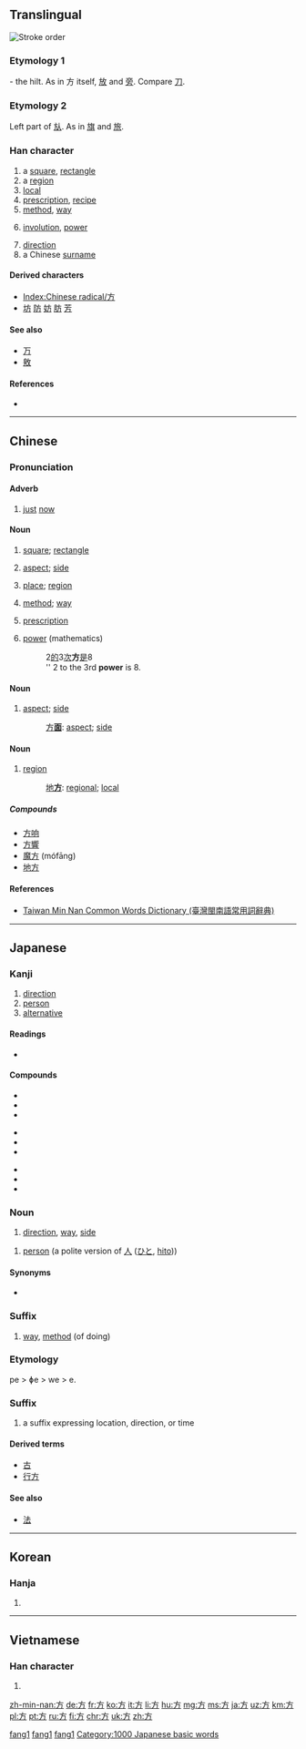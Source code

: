 {{also|万}}
==Translingual==
[[File:方-orderPRC.gif|thumb|Stroke order]]
{{stroke order|type=tbw|strokes=4}}
{{stroke order|type=tanimate}}

===Etymology 1===
{{liushu|i}} - the hilt. As in 方 itself, [[放]] and [[旁]]. Compare [[刀]].

===Etymology 2===
Left part of [[㫃]]. As in [[旗]] and [[旅]].

===Han character===
{{Han char|rn=70|rad=方|as=00|sn=4|four=0022<sub>7</sub>|canj=卜竹尸 (YHS)}}

# a [[square]], [[rectangle]]
# a [[region]]
# [[local]]
# [[prescription]], [[recipe]]
# [[method]], [[way]]
# {{context|math|lang=zh}} [[involution]], [[power]]
# [[direction]]
# a Chinese [[surname]]

====Derived characters====
* [[Index:Chinese radical/方]]
* [[坊]] [[防]] [[妨]] [[肪]] [[芳]]

====See also====
* [[万]] <!-- Graphically similar -->
* [[敫]]

====References====
* {{Han ref|kx=0481.030|dkj=13620|dj=0842.050|hdz=32172.010|uh=65B9|ud=26041|bh=A4E8|bd=42216}}

----

==Chinese==
{{zh-forms}}

===Pronunciation===
{{zh-pron
|m=fāng,fēng,páng,wǎng
|c=fong1
|h=pfs=fong
|mn=hng/png/hong
|mn_note=hng, png - vernacular, hong - literary
|w=
|mc=y
|oc=y
|ma=|ma2=
|cat=n,a
}}

====Adverb====
{{zh-adv|ts|pin=fāng|pint=fang1}}

# {{context|literary|lang=zh}} [[just]] [[now]]

====Noun====
{{zh-noun|ts|pin=fāng|pint=fang1}}

# {{context|Elementary Mandarin|lang=zh}} [[square]]; [[rectangle]]
# {{context|Intermediate Mandarin|lang=zh}} [[aspect]]; [[side]]
# {{context|Intermediate Mandarin|lang=zh}} [[place]]; [[region]]
# {{context|Intermediate Mandarin|lang=zh}} [[method]]; [[way]]
# {{context|Intermediate Mandarin|lang=zh}} [[prescription]]
# {{context|Intermediate Mandarin|lang=zh}} [[power]] (mathematics)
#: 2[[的]]3[[次]]'''方'''[[是]]8
#: '' 2 to the 3rd '''power''' is 8.

====Noun====
{{zh-noun|ts|rs=方00}}

# [[aspect]]; [[side]]
#: [[方面|方'''面''']]: [[aspect]]; [[side]]

====Noun====
{{zh-noun|ts|rs=方00}}

# [[region]]
#: [[地方|地'''方''']]: [[regional]]; [[local]]

=====Compounds=====
* [[方响]]
* [[方響]]
* [[魔方]] (mófāng)
* [[地方]]

[[Category:Mandarin literary terms|fang1]]
[[Category:Elementary Mandarin|fang1]]
[[Category:Intermediate Mandarin|fang1]]

====References====
* [http://twblg.dict.edu.tw/holodict_new/result_detail.jsp?n_no=809&curpage=1&sample=%E6%96%B9&radiobutton=1&querytarget=1&limit=20&pagenum=2&rowcount=39 Taiwan Min Nan Common Words Dictionary (臺灣閩南語常用詞辭典)]

----

==Japanese==

===Kanji===
{{ja-kanji|grade=2|rs=方00}}

# [[direction]]
# [[person]]
# [[alternative]]

====Readings====
* {{ja-readings|on=[[ほう]] (hō)|kun=[[かた]] (kata), [[ならべる]] (naraberu), [[くらべる]] (kuraberu)}}

====Compounds====
{{top3}}
* {{ja-r|方正|ほうせい}}
* {{ja-r|方形|ほうけい}}
* {{ja-r|方式|ほうしき}}
{{mid3}}
* {{ja-r|方術|ほうじゅつ}}
* {{ja-r|方法|ほうほう}}
* {{ja-r|方面|ほうめん}}
{{mid3}}
* {{ja-r|方針|ほうしん}}
* {{ja-r|夕方|ゆうがた}}
* {{ja-r|味方|みかた}}
{{bottom}}

===Noun===
{{ja-noun|ほう}}

# [[direction]], [[way]], [[side]]

{{ja-noun|かた}}

# [[person]] (a polite version of [[人]] ([[ひと]], [[hito]]))
#: {{ja-usex|あの'''方'''。|あの '''かた'''。|That '''person'''. (polite)}}
#: {{ja-usex|あの'''方'''はどなたですか。|あの '''かた''' は どなた です か。|Who is that '''gentleman'''? (formal)}}

====Synonyms====
* {{ja-r|人|ひと}} {{qualifier|plain}}

===Suffix===
{{ja-pos|かた|suffix}}

# [[way]], [[method]] (of doing)

===Etymology===

pe > ɸe > we > e.

===Suffix===
{{ja-pos|え|suffix|hhira=へ}}

# a suffix expressing location, direction, or time

====Derived terms====
* [[古]]
* [[行方]]

====See also====
* [[法]]

[[Category:1000 Japanese basic words]]

----

==Korean==

===Hanja===
{{ko-hanja|hangeul=방|eumhun=모|rv=bang|mr=pang|y=pang}}

# {{defn|lang=ko|sort=方00}}

----

==Vietnamese==

===Han character===
{{vi-hantu|[[phương]], [[vuông]], [[quách]]|rs=方00}}

# {{defn|lang=vi|sort=方00}}

[[Category:CJKV radicals| ]]

[[zh-min-nan:方]]
[[de:方]]
[[fr:方]]
[[ko:方]]
[[it:方]]
[[li:方]]
[[hu:方]]
[[mg:方]]
[[ms:方]]
[[ja:方]]
[[uz:方]]
[[km:方]]
[[pl:方]]
[[pt:方]]
[[ru:方]]
[[fi:方]]
[[chr:方]]
[[uk:方]]
[[zh:方]]